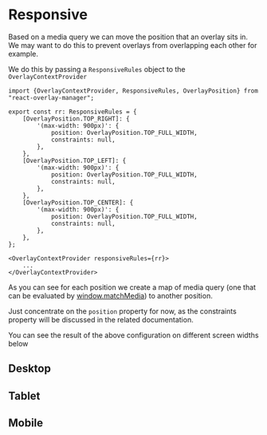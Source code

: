 
<Meta title="Documentation/Responsive"/>

# Responsive
Based on a media query we can move the position that an overlay sits in. We
may want to do this to prevent overlays from overlapping each other for example.

We do this by passing a `ResponsiveRules` object to the `OverlayContextProvider`

```tsx dark="true"
import {OverlayContextProvider, ResponsiveRules, OverlayPosition} from "react-overlay-manager";

export const rr: ResponsiveRules = {
    [OverlayPosition.TOP_RIGHT]: {
        '(max-width: 900px)': {
            position: OverlayPosition.TOP_FULL_WIDTH,
            constraints: null,
        },
    },
    [OverlayPosition.TOP_LEFT]: {
        '(max-width: 900px)': {
            position: OverlayPosition.TOP_FULL_WIDTH,
            constraints: null,
        },
    },
    [OverlayPosition.TOP_CENTER]: {
        '(max-width: 900px)': {
            position: OverlayPosition.TOP_FULL_WIDTH,
            constraints: null,
        },
    },
};

<OverlayContextProvider responsiveRules={rr}>
    ...
</OverlayContextProvider>
```

As you can see for each position we create a map of media query (one that can be evaluated
by [window.matchMedia](https://developer.mozilla.org/en-US/docs/Web/API/Window/matchMedia)) to another position.

Just concentrate on the `position` property for now, as the constraints property will be
discussed in the related documentation.

You can see the result of the above configuration on different screen widths
below

<div class='resp-wrap'>
    <div class='resp-desktop'>
        <h2 class='resp-text'>Desktop</h2>
        <Story height='300px' id='hidden-stories--responsive-story' />
    </div>
    <div class='resp-tablet'>
        <h2 class='resp-text'>Tablet</h2>
        <Story height='500px' id='hidden-stories--responsive-story' />
    </div>
    <div class='resp-mobile'>
        <h2 class='resp-text'>Mobile</h2>
        <Story height='500px' id='hidden-stories--responsive-story' />
    </div>
</div>